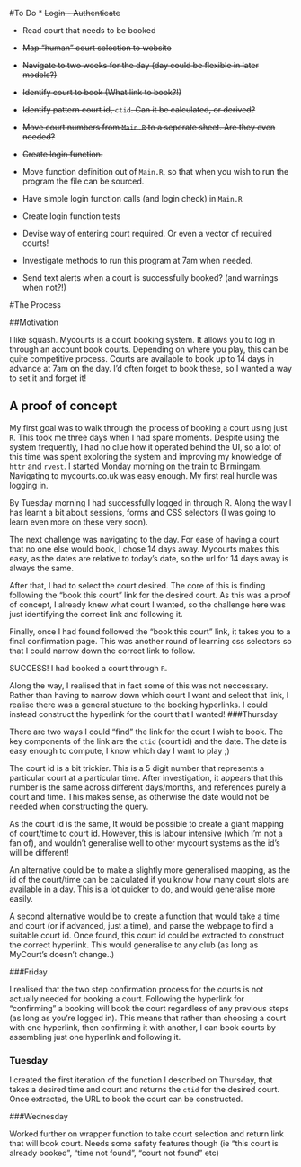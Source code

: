 #To Do
* ~~Login - Authenticate~~

* Read court that needs to be booked
* ~~Map "human" court selection to website~~

* ~~Navigate to two weeks for the day (day could be flexible in later models?)~~

* ~~Identify court to book (What link to book?!)~~
* ~~Identify pattern court id, `ctid`. Can it be calculated, or derived?~~
* ~~Move court numbers from `Main.R` to a seperate sheet. Are they even needed?~~
* ~~Create login function.~~
* Move function definition out of `Main.R`, so that when you wish to run the program the file can be sourced.
* Have simple login function calls (and login check) in `Main.R`
* Create login function tests
* Devise way of entering court required. Or even a vector of required courts!
* Investigate methods to run this program at 7am when needed.
* Send text alerts when a court is successfully booked? (and warnings when not?!)


#The Process

##Motivation

I like squash. Mycourts is a court booking system. It allows you to log in through an account book courts. Depending on where you play, this can be quite competitive process. Courts are available to book up to 14 days in advance at 7am on the day. I'd often forget to book these, so I wanted a way to set it and forget it!

## A proof of concept

My first goal was to walk through the process of booking a court using just `R`. This took me three days when I had spare moments. Despite using the system frequently, I had no clue how it operated behind the UI, so a lot of this time was spent exploring the system and improving my knowledge of `httr` and `rvest`.
I started Monday morning on the train to Birmingam.
Navigating to mycourts.co.uk was easy enough. My first real hurdle was logging in.

By Tuesday morning I had successfully logged in through R. Along the way I has learnt a bit about sessions, forms and CSS selectors (I was going to learn even more on these very soon).

The next challenge was navigating to the day. For ease of having a court that no one else would book, I chose 14 days away. Mycourts makes this easy, as the dates are relative to today's date, so the url for 14 days away is always the same.

After that, I had to select the court desired. The core of this is finding following the "book this court" link for the desired court. As this was a proof of concept, I already knew what court I wanted, so the challenge here was just identifying the correct link and following it.


Finally, once I had found followed the "book this court" link, it takes you to a final confirmation page. This was another round of learning css selectors so that I could narrow down the correct link to follow.

SUCCESS! I had booked a court through `R`.

Along the way, I realised that in fact some of this was not neccessary. Rather than having to narrow down which court I want and select that link, I realise there was a general stucture to the booking hyperlinks. I could instead construct the hyperlink for the court that I wanted! 
###Thursday

There are two ways I could "find" the link for the court I wish to book. The key components of the link are the `ctid` (court id) and the date. The date is easy enough to compute, I know which day I want to play ;)

The court id is a bit trickier. This is a 5 digit number that represents a particular court at a particular time. After investigation, it appears that this number is the same across different days/months, and references purely a court and time. This makes sense, as otherwise the date would not be needed when constructing the query.

As the court id is the same, It would be possible to create a giant mapping of court/time to court id. However, this is labour intensive (which I'm not a fan of), and wouldn't generalise well to other mycourt systems as the id's will be different!

An alternative could be to make a slightly more generalised mapping, as the id of the court/time can be calculated if you know how many court slots are available in a day. This is a lot quicker to do, and would generalise more easily.

A second alternative would be to create a function that would take a time and court (or if advanced, just a time), and parse the webpage to find a suitable court id. Once found, this court id could be extracted to construct the correct hyperlink. This would generalise to any club (as long as MyCourt's doesn't change..)

###Friday

I realised that the two step confirmation process for the courts is not actually needed for booking a court. Following the hyperlink for "confirming" a booking will book the court regardless of any previous steps (as long as you're logged in). This means that rather than choosing a court with one hyperlink, then confirming it with another, I can book courts by assembling just one hyperlink and following it.

### Tuesday

I created the first iteration of the function I described on Thursday, that takes a desired time and court and returns the `ctid` for the desired court. Once extracted, the URL to book the court can be constructed.

###Wednesday

Worked further on wrapper function to take court selection and return link that will book court. Needs some safety features though (ie "this court is already booked", "time not found", "court not found" etc)
